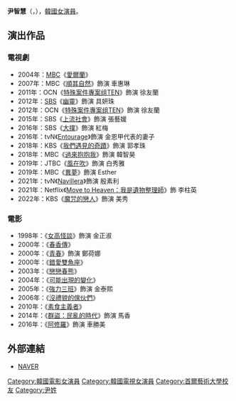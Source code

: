 {{藝人
|姓名 = 尹智慧
|類型 = 女演員
|圖片 = 
|圖片尺寸 = 
|圖片簡介 = 
|本名 = 
|外文名 = 윤지혜
|外文 = ko
|羅馬拼音 = Yun Ji Hye
|英文名 =
|暱稱 =
|其他藝名 = 
|國籍 = {{KOR}}
|出生日期 = {{birth_date_and_age|1979|11|10}}
|出生地點 = {{KOR}}
|宗教信仰 = 
|語言 = [[韓語|韓語]]
|職業 = [[演員|演員]]
|教育程度 = [[首爾藝術大學|首爾藝術大學]]戲劇電影科
|出道作品 = 
|出道日期 = 1998年
|代表作品 = 
|活躍年代 =
|唱片公司 = 
|經紀公司 = [[C-JeS娛樂|C-JeS娛樂]]
|相關團體 = 
|網站 = 
}}

'''尹智慧'''（{{lang-ko|'''윤지혜'''}}，{{bd|1979年|11月10日}}），[[韓國|韓國]][[女演員|女演員]]。

== 演出作品 ==
=== 電視劇 ===
*2004年：[[文化廣播_(韓國)|MBC]]《[[愛爾蘭_(電視劇)|愛爾蘭]]》
*2007年：MBC《[[順其自然_(電視劇)|順其自然]]》飾演 車惠琳
*2011年：OCN《[[特殊案件專案组TEN|特殊案件專案组TEN]]》飾演 徐友蘭
*2012年：[[SBS_(韓國)|SBS]]《[[幽靈_(韓國電視劇)|幽靈]]》飾演 具妍珠
*2012年：OCN《[[特殊案件專案组TEN|特殊案件專案组TEN]]》飾演 徐友蘭
*2015年：SBS《[[上流社會_(電視劇)|上流社會]]》飾演 張藝媛
*2016年：SBS《[[大撲|大撲]]》飾演 紅梅
*2016年：tvN《[[Entourage_(韓國電視劇)|Entourage]]》飾演 金恩甲代表的妻子
*2018年：KBS《[[我們遇見的奇蹟|我們遇見的奇蹟]]》飾演 郭孝珠
*2018年：MBC《[[過來抱抱我|過來抱抱我]]》飾演 韓智昊
*2019年：JTBC《[[風在吹_(韓國電視劇)|風在吹]]》飾演 白秀雅
*2019年：MBC《[[異夢|異夢]]》飾演 Esther
*2021年：tvN《[[Navillera|Navillera]]》飾演 殷素利
*2021年：Netflix《[[Move_to_Heaven：我是遺物整理師|Move to Heaven：我是遺物整理師]]》飾 李柱英
*2022年：KBS《[[魔咒的戀人|魔咒的戀人]]》飾演 美秀

=== 電影 ===
*1998年：《[[女高怪談|女高怪談]]》飾演 金正淑
*2000年：《[[春香傳_(電影)|春香傳]]》
*2000年：《[[青春_(電影)|青春]]》飾演 鄭荷娜
*2000年：《[[錯愛雙魚座|錯愛雙魚座]]》
*2003年：《[[戀戀春熊|戀戀春熊]]》
*2004年：《[[可能出現的變化|可能出現的變化]]》
*2005年：《[[強力三班|強力三班]]》飾演 金泰熙
*2006年：《[[沒禮貌的傢伙們|沒禮貌的傢伙們]]》
*2010年：《[[素食主義者_(電影)|素食主義者]]》
*2014年：《[[群盜：民亂的時代|群盜：民亂的時代]]》飾演 馬香
*2016年：《[[阿修羅_(電影)|阿修羅]]》飾演 車勝美

== 外部連結 ==
*[http://search.naver.com/search.naver?sm=tab_hty.top&where=nexearch&ie=utf8&query=%EC%9C%A4%EC%A7%80%ED%98%9C&x=9&y=21 NAVER] {{Wayback|url=http://search.naver.com/search.naver?sm=tab_hty.top&where=nexearch&ie=utf8&query=%EC%9C%A4%EC%A7%80%ED%98%9C&x=9&y=21 |date=20200418153012 }}{{ko}}
{{C-JeS Entertainment}}
{{韓國電影製作人協會獎最佳女配角}}

{{DEFAULTSORT: Yoon Ji-hye}}
[[Category:韓國電影女演員|Category:韓國電影女演員]]
[[Category:韓國電視女演員|Category:韓國電視女演員]]
[[Category:首爾藝術大學校友|Category:首爾藝術大學校友]]
[[Category:尹姓|Category:尹姓]]